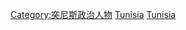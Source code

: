 {{Commonscat|Presidents of Tunisia}}

[[Category:突尼斯政治人物|Category:突尼斯政治人物]]
[[Category:各国国家元首|Tunisia]]
[[Category:非洲各国总统|Tunisia]]